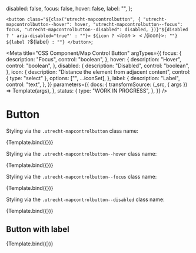 <!--
@license EUPL-1.2
Copyright (c) 2021 Gemeente Utrecht
Copyright (c) 2021 Robbert Broersma
-->



  disabled: false,
  focus: false,
  hover: false,
  label: "",
};

  `<button class="${clsx("utrecht-mapcontrolbutton", {
    "utrecht-mapcontrolbutton--hover": hover,
    "utrecht-mapcontrolbutton--focus": focus,
    "utrecht-mapcontrolbutton--disabled": disabled,
  })}"${disabled ? ' aria-disabled="true"' : ""}>
    ${icon ? `<${icon}></${icon}>` : ""}
    ${label ? `<span class="utrecht-mapcontrolbutton__label">${label}</span>` : ""}
  </button>`;

<Meta
  title="CSS Component/Map Control Button"
  argTypes={{
    focus: {
      description: "Focus",
      control: "boolean",
    },
    hover: {
      description: "Hover",
      control: "boolean",
    },
    disabled: {
      description: "Disabled",
      control: "boolean",
    },
    icon: {
      description: "Distance the element from adjacent content",
      control: { type: "select" },
      options: ["", ...iconSet],
    },
    label: {
      description: "Label",
      control: "text",
    },
  }}
  parameters={{
    docs: {
      transformSource: (_src, { args }) => Template(args),
    },
    status: {
      type: "WORK IN PROGRESS",
    },
  }}
/>

# Button

Styling via the `.utrecht-mapcontrolbutton` class name:

<Canvas>
  <Story
    name="Map Control Button"
    args={{
      ...defaultArgs,
      icon: "utrecht-icon-zoomin",
    }}
  >
    {Template.bind({})}
  </Story>
</Canvas>

<ArgsTable story="Map Control Button" />

Styling via the `.utrecht-mapcontrolbutton--hover` class name:

<Canvas>
  <Story
    name="Map Control Button hover"
    args={{
      hover: true,
      icon: "utrecht-icon-zoomin",
    }}
    parameters={{
      docs: {
        source: {
          state: "closed",
        },
      },
    }}
  >
    {Template.bind({})}
  </Story>
</Canvas>

Styling via the `.utrecht-mapcontrolbutton--focus` class name:

<Canvas>
  <Story
    name="Map Control Button focus"
    args={{
      focus: true,
      icon: "utrecht-icon-zoomin",
    }}
    parameters={{
      docs: {
        source: {
          state: "closed",
        },
      },
    }}
  >
    {Template.bind({})}
  </Story>
</Canvas>

Styling via the `.utrecht-mapcontrolbutton--disabled` class name:

<Canvas>
  <Story
    name="Map Control Button disabled"
    args={{
      disabled: true,
      icon: "utrecht-icon-zoomin",
    }}
    parameters={{
      docs: {
        source: {
          state: "closed",
        },
      },
    }}
  >
    {Template.bind({})}
  </Story>
</Canvas>

## Button with label

<Canvas>
  <Story
    name="Button with label"
    args={{
      icon: "utrecht-icon-filter",
      label: "Filter",
    }}
    parameters={{
      docs: {
        source: {
          state: "closed",
        },
      },
    }}
  >
    {Template.bind({})}
  </Story>
</Canvas>
